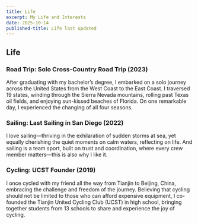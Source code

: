 ```yaml
---
title: Life
excerpt: My Life and Interests
date: 2025-10-14
published-title: Life last updated
---
```


<script async src="https://pagead2.googlesyndication.com/pagead/js/adsbygoogle.js?client=ca-pub-6878992848042528"
     crossorigin="anonymous"></script>

## Life

### Road Trip: Solo Cross-Country Road Trip (2023)

After graduating with my bachelor's degree, I embarked on a solo journey across the United States from the West Coast to the East Coast. I traversed 19 states, winding through the Sierra Nevada mountains, rolling past Texas oil fields, and enjoying sun-kissed beaches of Florida. On one remarkable day, I experienced the changing of all four seasons.

### Sailing: Last Sailing in San Diego (2022)

I love sailing—thriving in the exhilaration of sudden storms at sea, yet equally cherishing the quiet moments on calm waters, reflecting on life. And sailing is a team sport, built on trust and coordination, where every crew member matters—this is also why I like it.

### Cycling: UCST Founder (2019)

I once cycled with my friend all the way from Tianjin to Beijing, China, embracing the challenge and freedom of the journey. Believing that cycling should not be limited to those who can afford expensive equipment, I co-founded the Tianjin United Cycling Club (UCST) in high school, bringing together students from 13 schools to share and experience the joy of cycling.
